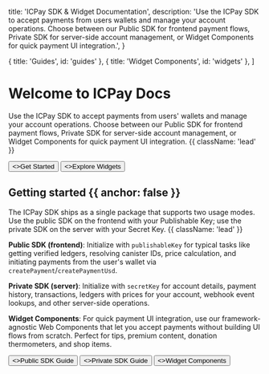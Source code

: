 
  title: 'ICPay SDK & Widget Documentation',
  description:
    'Use the ICPay SDK to accept payments from users wallets and manage your account operations. Choose between our Public SDK for frontend payment flows, Private SDK for server-side account management, or Widget Components for quick payment UI integration.',
}

  { title: 'Guides', id: 'guides' },
  { title: 'Widget Components', id: 'widgets' },
]

<HeroPattern />

# Welcome to ICPay Docs

Use the ICPay SDK to accept payments from users' wallets and manage your account operations. Choose between our Public SDK for frontend payment flows, Private SDK for server-side account management, or Widget Components for quick payment UI integration. {{ className: 'lead' }}

<div className="not-prose mt-6 mb-16 flex gap-3">
  <Button href="/sdk" arrow="right">
    <>Get Started</>
  </Button>
  <Button href="/widget" variant="outline">
    <>Explore Widgets</>
  </Button>
</div>

## Getting started {{ anchor: false }}

The ICPay SDK ships as a single package that supports two usage modes. Use the public SDK on the frontend with your Publishable Key; use the private SDK on the server with your Secret Key. {{ className: 'lead' }}

**Public SDK (frontend)**: Initialize with `publishableKey` for typical tasks like getting verified ledgers, resolving canister IDs, price calculation, and initiating payments from the user's wallet via `createPayment`/`createPaymentUsd`.

**Private SDK (server)**: Initialize with `secretKey` for account details, payment history, transactions, ledgers with prices for your account, webhook event lookups, and other server-side operations.

**Widget Components**: For quick payment UI integration, use our framework-agnostic Web Components that let you accept payments without building UI flows from scratch. Perfect for tips, premium content, donation thermometers, and shop items.

<div className="not-prose">
  <Button href="/sdk" variant="text" arrow="right">
    <>Public SDK Guide</>
  </Button>
  <Button href="/sdk-secret" variant="text" arrow="right" className="ml-2">
    <>Private SDK Guide</>
  </Button>
  <Button href="/widget" variant="text" arrow="right" className="ml-2">
    <>Widget Components</>
  </Button>
</div>

<Guides />

<Widgets />
